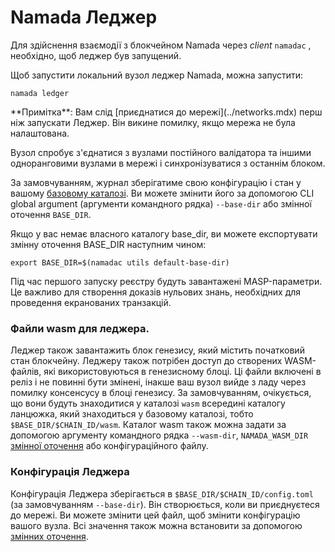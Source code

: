 
# Namada Леджер

Для здійснення взаємодії з блокчейном Namada через *client* `namadac` , необхідно, щоб леджер був запущений. 

Щоб запустити локальний вузол леджер Namada, можна запустити:

```shell copy
namada ledger
```

<Callout>
**Примітка**: Вам слід [приєднатися до мережі](../networks.mdx) перш ніж запускати Леджер. Він викине помилку, якщо мережа не була налаштована.

Вузол спробує з'єднатися з вузлами постійного валідатора та іншими одноранговими вузлами в мережі і синхронізуватися з останнім блоком.

За замовчуванням, журнал зберігатиме свою конфігурацію і стан у вашому [базовому каталозі](./ledger/base-directory.mdx). 
Ви можете змінити його за допомогою CLI global argument (аргументи командного рядка) `--base-dir` або змінної оточення `BASE_DIR`. 

Якщо у вас немає власного каталогу base_dir, ви можете експортувати змінну оточення BASE_DIR наступним чином:

```shell copy
export BASE_DIR=$(namadac utils default-base-dir)
```
</Callout>

Під час першого запуску реєстру будуть завантажені MASP-параметри. Це важливо для створення доказів нульових знань, необхідних для проведення екранованих транзакцій.

### Файли wasm для леджера.
Леджер також завантажить блок генезису, який містить початковий стан блокчейну.
Леджеру також потрібен доступ до створених WASM-файлів, які використовуються в генезисному блоці. 
Ці файли включені в реліз і не повинні бути змінені, інакше ваш вузол вийде з ладу через помилку консенсусу в блоці генезису.
За замовчуванням, очікується, що вони будуть знаходитися у каталозі `wasm` всередині каталогу ланцюжка, який знаходиться у базовому каталозі, тобто `$BASE_DIR/$CHAIN_ID/wasm`.
Каталог wasm також можна задати за допомогою аргументу командного рядка `--wasm-dir`, `NAMADA_WASM_DIR` [змінної оточення](./ledger/env-vars.mdx) або конфігураційного файлу.

### Конфігурація Леджера
Конфігурація Леджера зберігається в `$BASE_DIR/$CHAIN_ID/config.toml` (за замовчуванням `--base-dir`). Він створюється, коли ви приєднуєтеся до мережі. Ви можете змінити цей файл, щоб змінити конфігурацію вашого вузла. Всі значення також можна встановити за допомогою [змінних оточення](./ledger/env-vars.mdx). 



